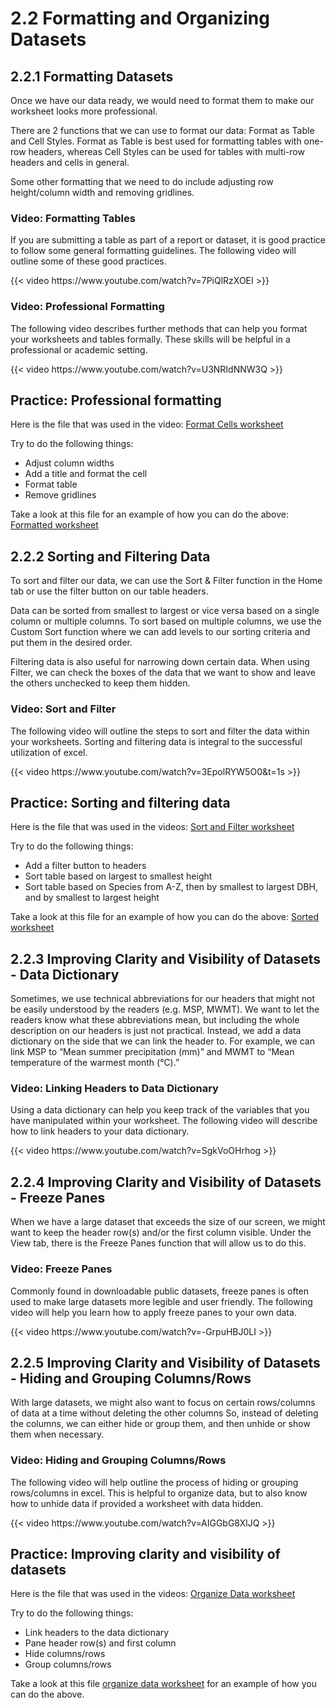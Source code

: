 # 2.2 Formatting and Organizing Datasets {.unnumbered}

## 2.2.1 Formatting Datasets

Once we have our data ready, we would need to format them to make our worksheet looks more professional.

There are 2 functions that we can use to format our data: Format as Table and Cell Styles. Format as Table is best used for formatting tables with one-row headers, whereas Cell Styles can be used for tables with multi-row headers and cells in general.

Some other formatting that we need to do include adjusting row height/column width and removing gridlines.

### Video: Formatting Tables

If you are submitting a table as part of a report or dataset, it is good practice to follow some general formatting guidelines. The following video will outline some of these good practices.

{{< video https://www.youtube.com/watch?v=7PiQlRzXOEI >}}

### Video: Professional Formatting

The following video describes further methods that can help you format your worksheets and tables formally. These skills will be helpful in a professional or academic setting.

{{< video https://www.youtube.com/watch?v=U3NRIdNNW3Q >}}

::: callout-tip
# Practice: Professional formatting

Here is the file that was used in the video: [Format Cells worksheet](/external_files/Format_cells_1.xlsx)

Try to do the following things:

-   Adjust column widths
-   Add a title and format the cell
-   Format table
-   Remove gridlines

Take a look at this file for an example of how you can do the above: [Formatted worksheet](/external_files/Formatted.xlsx)
:::

## 2.2.2 Sorting and Filtering Data

To sort and filter our data, we can use the Sort & Filter function in the Home tab or use the filter button on our table headers.

Data can be sorted from smallest to largest or vice versa based on a single column or multiple columns. To sort based on multiple columns, we use the Custom Sort function where we can add levels to our sorting criteria and put them in the desired order.

Filtering data is also useful for narrowing down certain data. When using Filter, we can check the boxes of the data that we want to show and leave the others unchecked to keep them hidden.

### Video: Sort and Filter

The following video will outline the steps to sort and filter the data within your worksheets. Sorting and filtering data is integral to the successful utilization of excel.

{{< video https://www.youtube.com/watch?v=3EpolRYW5O0&t=1s >}}

::: callout-tip
# Practice: Sorting and filtering data

Here is the file that was used in the videos: [Sort and Filter worksheet](/external_files/Sort_and_filter.xlsx)

Try to do the following things:

-   Add a filter button to headers
-   Sort table based on largest to smallest height
-   Sort table based on Species from A-Z, then by smallest to largest DBH, and by smallest to largest height

Take a look at this file for an example of how you can do the above: [Sorted worksheet](/external_files/Sorted.xlsx)
:::

## 2.2.3 Improving Clarity and Visibility of Datasets - Data Dictionary

Sometimes, we use technical abbreviations for our headers that might not be easily understood by the readers (e.g. MSP, MWMT). We want to let the readers know what these abbreviations mean, but including the whole description on our headers is just not practical. Instead, we add a data dictionary on the side that we can link the header to. For example, we can link MSP to "Mean summer precipitation (mm)" and MWMT to "Mean temperature of the warmest month (°C)."

### Video: Linking Headers to Data Dictionary

Using a data dictionary can help you keep track of the variables that you have manipulated within your worksheet. The following video will describe how to link headers to your data dictionary.

{{< video https://www.youtube.com/watch?v=SgkVoOHrhog >}}

## 2.2.4 Improving Clarity and Visibility of Datasets - Freeze Panes

When we have a large dataset that exceeds the size of our screen, we might want to keep the header row(s) and/or the first column visible. Under the View tab, there is the Freeze Panes function that will allow us to do this.

### Video: Freeze Panes

Commonly found in downloadable public datasets, freeze panes is often used to make large datasets more legible and user friendly. The following video will help you learn how to apply freeze panes to your own data.

{{< video https://www.youtube.com/watch?v=-GrpuHBJ0LI >}}

## 2.2.5 Improving Clarity and Visibility of Datasets - Hiding and Grouping Columns/Rows

With large datasets, we might also want to focus on certain rows/columns of data at a time without deleting the other columns So, instead of deleting the columns, we can either hide or group them, and then unhide or show them when necessary.

### Video: Hiding and Grouping Columns/Rows

The following video will help outline the process of hiding or grouping rows/columns in excel. This is helpful to organize data, but to also know how to unhide data if provided a worksheet with data hidden.

{{< video https://www.youtube.com/watch?v=AIGGbG8XlJQ >}}

::: callout-tip
# Practice: Improving clarity and visibility of datasets

Here is the file that was used in the videos: [Organize Data worksheet](/external_files/Organize_data.xlsx)

Try to do the following things:

-   Link headers to the data dictionary
-   Pane header row(s) and first column
-   Hide columns/rows
-   Group columns/rows

Take a look at this file [organize data worksheet](/external_files/Organize_data_example.xlsx) for an example of how you can do the above.
:::

